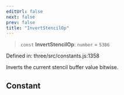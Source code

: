 ```yaml
---
editUrl: false
next: false
prev: false
title: "InvertStencilOp"
---
```


> `const` **InvertStencilOp**: `number` = `5386`

Defined in: three/src/constants.js:1358

Inverts the current stencil buffer value bitwise.

## Constant
